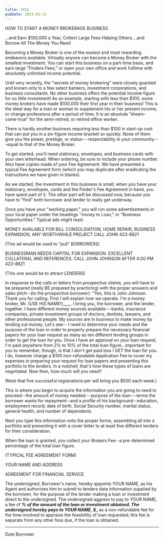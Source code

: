```yaml
---
title: 3412
pubDate: 2023-01-11
---
```


HOW TO START A MONEY BROKERAGE BUSINESS


...and Earn $100,000 a Year, Collect Large Fees Helping 
Others....and Borrow All The Money You Need

Becoming a Money Broker is one of the easiest and most rewarding
endeavors available. Virtually anyone can become a Money Broker
with the smallest investment. You can start this business on a
part-time basis, and earn large "Finders Fees," or open your own
office and work fulltime with absolutely unlimited income
potential.

Until very recently, the "secrets of money brokering" were
closely guarded and known only to a few select bankers,
investment corporations, and business consultants. No other
business offers the potential income figure for so little
investment! As an example, starting with less than $100, some
money brokers have made $100,000 their first year in their
business! This is the ideal way for a man or woman to supplement
his or her present income, or change professions after a period
of time. It is an absolute "dream-come-true" for the
semi-retired, or retired office worker.

There is hardly another business requiring less than $100 in
start-up cost that can put you in a six-figure income bracket so
quickly. None of them give you the power, prestige, or
status---respectability in your community---equal to that of the
Money Broker.

To get started, you'll need stationary, envelopes, and business
cards with your own letterhead. When ordering, be sure to include
your phone number. Also have copies made of your Fee Agreement.
We have presented a typical Fee Agreement form (which you may
duplicate after eradicating the instructions we have given in
blanks)

As we started, the investment in this business is small; when you
have your stationary, envelopes, cards and the Finder's Fee
Agreement in hand, you have spent part of it. The other part will
be discussed now, because you have to "find" both borrower and
lender to really get underway.

Once you have your "working paper," you will run some
advertisements in your local paper under the headings "money to
Loan," or "Business Opportunities." Typical ads might read:

   MONEY AVAILABLE FOR BILL CONSOLIDATION, HOME REPAIR, 
   BUSINESS EXPANSION, ANY WORTHWHILE PROJECT CALL JOHN 
   423-8821

(This ad would be used to "pull" BORROWERS)

   BUSINESSMAN NEEDS CAPITAL FOR EXPANSION. EXCELLENT 
  COLLATERAL AND REFERENCES. CALL JOHN JOHNSON AFTER 4:00 PM 
  423-8821

(This one would be to attract LENDERS)

In response to the calls or letters from prospective clients, you
will have to be prepared (really BE prepared by practicing) with
the proper answers and sales pitch--(to the prospective
borrower): "Yes, this is John Johnson. Thank you for calling.
First I will explain how we operate. I'm a money broker, Mr. (USE
HIS NAME!)____. I bring you, the borrower, and the lender,
together. I have different money sources available---banks,
insurance companies, private investment groups of doctors,
dentists, lawyers, and other professional people. My sources are
in business to make money by lending out money. Let's see-- I
need to determine your needs and the purpose of the loan in order
to properly prepare the necessary financial papers for your loan
request as many as ten different lending groups in order to get
the loan for you. Once I have an approval on your loan request,
I'm paid anywhere from 2% to 10% of the total loan
figure...important for you to remember, though, is that I don't
get paid less I GET the loan for you. I do, however charge a $100
non-refundable Application Fee to cover my expenses in preparing
your request for loan papers and presenting this portfolio to the
lenders. In a nutshell, that's how these types of loans are
negotiated. Now then, how much will you need?

(Note that five successful registrations per will bring you $500
each week.)

This is where you begin to acquire the information you are going
to need to proceed--the amount of money needed---purpose of the
loan---terms the borrower wants for repayment--and a profile of
his background--education, employment record, date of birth,
Social Security number, marital status, general health, and
number of dependents.

Next you type this information onto the proper forms, assembling
all into a portfolio and presenting it with a cover letter to at
least five different lenders for their consideration.

When the loan is granted, you collect your Brokers Fee--a
pre-determined percentage of the total loan figure.

   (TYPICAL FEE AGREEMENT FORM)

YOUR NAME AND ADDRESS

AGREEMENT FOR FINANCIAL SERVICE

The undersigned,   Borrower's name, hereby appoints YOUR NAME, as
his Agent and authorizes him to submit to lenders data
information supplied by the borrower, for the purpose of the
lender making a loan or investment direct to the undersigned. The
undersigned aggress to pay to YOUR NAME, a fee of ___% of the
amount of the loan or investment obtained. The undersigned hereby
pays to YOUR NAME, $____ as a non-refundable fee for the time
involved to appraise the feasibility of loan requested; this fee
is separate from any
other fess due, if the loan is obtained.


                                          
___________________                  _______________________    
  Date                                 Borrower